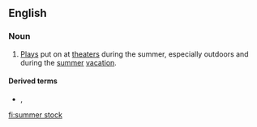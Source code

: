 ==English==

===Noun===
{{en-noun|-}}

# {{lb|en|US}} [[play|Plays]] put on at [[theater]]s during the summer, especially outdoors and during the [[summer]] [[vacation]].

====Derived terms====
* {{l|en|summer stock theater}}, {{l|en|summer stock theatre}}

[[fi:summer stock]]